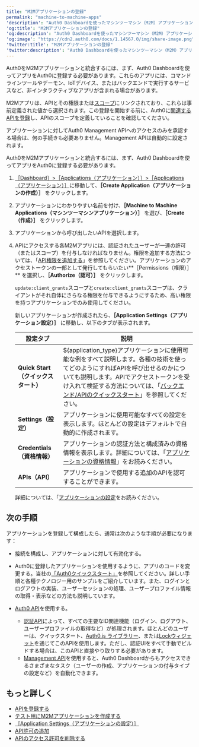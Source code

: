 ```yaml
---
title: "M2Mアプリケーションの登録"
permalink: "machine-to-machine-apps"
'description': "Auth0 Dashboardを使ったマシンツーマシン（M2M）アプリケーションの登録と設定、そしてManagement APIのテスト機能を使った認可方法を確認してください。"
'og:title': "M2Mアプリケーションの登録"
'og:description': "Auth0 Dashboardを使ったマシンツーマシン（M2M）アプリケーションの登録と設定、そしてManagement APIのテスト機能を使った認可方法を確認してください。"
'og:image': "https://cdn2.auth0.com/docs/1.14567.0/img/share-image.png"
'twitter:title': "M2Mアプリケーションの登録"
'twitter:description': "Auth0 Dashboardを使ったマシンツーマシン（M2M）アプリケーションの登録と設定、そしてManagement APIのテスト機能を使った認可方法を確認してください。"
---
```


Auth0をM2Mアプリケーションと統合するには、まず、<Tooltip data-tooltip-id="react-containers-DefinitionTooltip-0" href="/ja-jp/glossary?term=auth0-dashboard" tip="Auth0 Dashboard: サービスを構成するためのAuth0の主製品。" cta="用語集の表示">Auth0 Dashboard</Tooltip>を使ってアプリをAuth0に登録する必要があります。これらのアプリには、コマンドラインツールやデーモン、IoTデバイス、またはバックエンドで実行するサービスなど、非インタラクティブなアプリが含まれる場合があります。

M2Mアプリは、APIとその権限または[スコープ](/ja-jp/get-started/apis/scopes/api-scopes)にリンクされており、これらは事前定義された値から選択されます。この登録を開始する前に、Auth0に[関連するAPIを登録](/ja-jp/get-started/auth0-overview/set-up-apis)し、APIのスコープを定義していることを確認してください。

アプリケーションに対してAuth0 <Tooltip data-tooltip-id="react-containers-DefinitionTooltip-0" href="/ja-jp/glossary?term=management-api" tip="Management API: 顧客が管理タスクを実行できるようにするための製品。" cta="用語集の表示">Management API</Tooltip>へのアクセスのみを承認する場合は、何の手続きも必要ありません。Management APIは自動的に設定されます。

Auth0をM2Mアプリケーションと統合するには、まず、Auth0 Dashboardを使ってアプリをAuth0に登録する必要があります。

1. [［Dashboard］>［Applications（アプリケーション）］>［Applications（アプリケーション）］](https://manage.auth0.com/#/applications)に移動して、**［Create Application（アプリケーションの作成）］** をクリックします。
2. アプリケーションにわかりやすい名前を付け、**［Machine to Machine Applications（マシンツーマシンアプリケーション）］** を選び、**［Create（作成）］** をクリックします。
3. アプリケーションから呼び出したいAPIを選択します。
4. APIにアクセスする各M2Mアプリには、認証されたユーザーが一連の許可（またはスコープ）を付与しなければなりません。権限を追加する方法については、「[API権限を追加する](/ja-jp/get-started/apis/add-api-permissions)」を参照してください。アプリケーションのアクセストークンの一部として発行してもらいたい**［Permissions（権限）］** を選択し、**［Authorize（認可）］** をクリックします。

   <Warning>

   `update:client_grants`スコープと`create:client_grants`スコープは、クライアントがそれ自体にさらなる権限を付与できるようにするため、高い権限を持つアプリケーションでのみ使用してください。

   </Warning>

   新しいアプリケーションが作成されたら、**［Application Settings（アプリケーション設定）］** に移動し、以下のタブが表示されます。

   <table class="table"><thead>
   <tr>
   <th><strong>設定タブ</strong></th>
   <th><strong>説明</strong></th>
   </tr>
   </thead>
   <tbody>
   <tr>
   <td><strong>Quick Start（クイックスタート）</strong></td>
   <td>${application_type}アプリケーションに使用可能な例をすべて説明します。各種の技術を使ってどのようにすればAPIを呼び出せるのかについても説明します。APIでアクセストークンを受け入れて検証する方法については、「<a href="https://auth0.com/docs/ja-jp/quickstart/backend">バックエンド/APIのクイックスタート</a>」を参照してください。</td>
   </tr>
   <tr>
   <td><strong>Settings（設定）</strong></td>
   <td>アプリケーションに使用可能なすべての設定を表示します。ほとんどの設定はデフォルトで自動的に作成されます。</td>
   </tr>
   <tr>
   <td><strong>Credentials（資格情報）</strong></td>
   <td>アプリケーションの認証方法と構成済みの資格情報を表示します。詳細については、「<a href="/ja-jp/secure/application-credentials">アプリケーションの資格情報</a>」をお読みください。</td>
   </tr>
   <tr>
   <td><strong>APIs（API）</strong></td>
   <td>アプリケーションで使用する追加のAPIを認可することができます。</td>
   </tr>
   </tbody>
   </table>

   詳細については、「[アプリケーションの設定](/ja-jp/get-started/applications/application-settings)をお読みください。

## 次の手順

アプリケーションを登録して構成したら、通常は次のような手順が必要になります：

* 接続を構成し、アプリケーションに対して有効化する。
* Auth0に登録したアプリケーションを使用するように、アプリのコードを変更する。当社の[「Auth0クイックスタート」](/ja-jp/quickstarts)を参照してください。詳しい手順と各種テクノロジー用のサンプルをご紹介しています。また、ログインとログアウトの実装、ユーザーセッションの処理、ユーザープロファイル情報の取得・表示などの方法も説明しています。
* [Auth0 API](/ja-jp/api)を使用する。

  + [認証API](/ja-jp/api/authentication)によって、すべての主要なID関連機能（ログイン、ログアウト、ユーザープロファイルの取得など）が処理されます。ほとんどのユーザーは、クイックスタート、[Auth0.js ライブラリー](/ja-jp/libraries/auth0js)、または[Lockウィジェット](/ja-jp/libraries/lock)を通じてこのAPIを使用します。ただし、認証UIをすべて手動でビルドする場合は、このAPIと直接やり取りする必要があります。
  + [Management API](/ja-jp/api/management/v2)を使用すると、Auth0 Dashboardからもアクセスできるさまざまなタスク（ユーザーの作成、アプリケーションの付与タイプの設定など）を自動化できます。

## もっと詳しく

* [APIを登録する](/ja-jp/get-started/auth0-overview/set-up-apis)
* [テスト用にM2Mアプリケーションを作成する](/ja-jp/get-started/apis/create-m2m-app-test)
* [［Application Settings（アプリケーションの設定）］](/ja-jp/get-started/applications/application-settings)
* [API許可の追加](/ja-jp/get-started/apis/add-api-permissions)
* [APIのアクセス許可を削除する](/ja-jp/get-started/apis/delete-api-permissions)